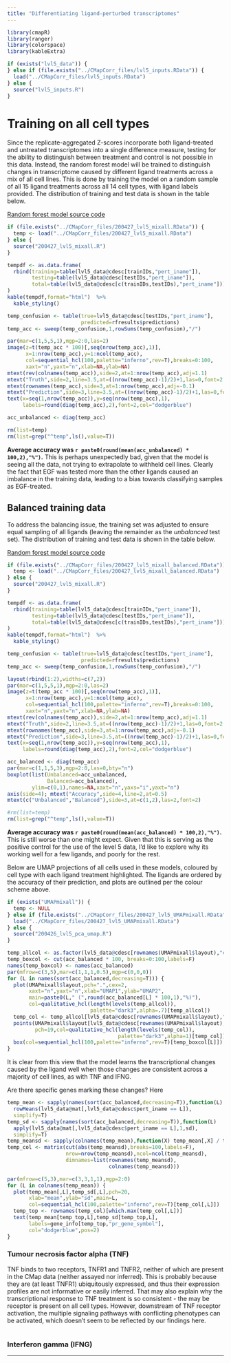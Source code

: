 ```yaml
---
title: "Differentiating ligand-perturbed transcriptomes"
---
```

  
```r
library(cmapR)
library(ranger)
library(colorspace)
library(kableExtra)
```

```r
if (exists("lvl5_data")) {
} else if (file.exists("../CMapCorr_files/lvl5_inputs.RData")) {
  load("../CMapCorr_files/lvl5_inputs.RData") 
} else {
  source("lvl5_inputs.R")
}
```


# Training on all cell types

Since the replicate-aggregated Z-scores incorporate both ligand-treated and untreated transcriptomes into a single difference measure, testing for the ability to distinguish between treatment and control is not possible in this data.  Instead, the random forest model will be trained to distinguish changes in transcriptome caused by different ligand treatments across a mix of all cell lines.  This is done by training the model on a random sample of all 15 ligand treatments across all 14 cell types, with ligand labels provided.  The distribution of training and test data is shown in the table below.

[Random forest model source code](https://github.com/BaderLab/Brendan_CCInxPred/blob/master/200427_lvl5_mixall.R)  

```r
if (file.exists("../CMapCorr_files/200427_lvl5_mixall.RData")) {
  temp <- load("../CMapCorr_files/200427_lvl5_mixall.RData")
} else {
  source("200427_lvl5_mixall.R")
}

tempdf <- as.data.frame(
  rbind(training=table(lvl5_data@cdesc[trainIDs,"pert_iname"]),
        testing=table(lvl5_data@cdesc[testIDs,"pert_iname"]),
        total=table(lvl5_data@cdesc[c(trainIDs,testIDs),"pert_iname"]))
)
kable(tempdf,format="html")  %>%
  kable_styling()

temp_confusion <- table(true=lvl5_data@cdesc[testIDs,"pert_iname"],
                        predicted=rfresults$predictions)
temp_acc <- sweep(temp_confusion,1,rowSums(temp_confusion),"/")

par(mar=c(1,5,5,1),mgp=2:0,las=2)
image(z=t(temp_acc * 100)[,seq(nrow(temp_acc),1)],
      x=1:nrow(temp_acc),y=1:ncol(temp_acc),
      col=sequential_hcl(100,palette="inferno",rev=T),breaks=0:100,
      xaxt="n",yaxt="n",xlab=NA,ylab=NA)
mtext(rev(colnames(temp_acc)),side=2,at=1:nrow(temp_acc),adj=1.1)
mtext("Truth",side=2,line=3.5,at=((nrow(temp_acc)-1)/2)+1,las=0,font=2,cex=1.5)
mtext(rownames(temp_acc),side=3,at=1:nrow(temp_acc),adj=-0.1)
mtext("Prediction",side=3,line=3.5,at=((nrow(temp_acc)-1)/2)+1,las=0,font=2,cex=1.5)
text(x=seq(1,nrow(temp_acc)),y=seq(nrow(temp_acc),1),
     labels=round(diag(temp_acc),2),font=2,col="dodgerblue")

acc_unbalanced <- diag(temp_acc)

rm(list=temp)
rm(list=grep("^temp",ls(),value=T))
```

**Average accuracy was `r paste0(round(mean(acc_unbalanced) * 100,2),"%")`.**  This is perhaps unexpectedly bad, given that the model is seeing all the data, not trying to extrapolate to withheld cell lines.  Clearly the fact that EGF was tested more than the other ligands caused an imbalance in the training data, leading to a bias towards classifying samples as EGF-treated.  


## Balanced training data

To address the balancing issue, the training set was adjusted to ensure equal sampling of all ligands (leaving the remainder as the *unbalanced* test set). The distribution of training and test data is shown in the table below.

[Random forest model source code](https://github.com/BaderLab/Brendan_CCInxPred/blob/master/200427_lvl5_mixall.R)  

```r
if (file.exists("../CMapCorr_files/200427_lvl5_mixall_balanced.RData")) {
  temp <- load("../CMapCorr_files/200427_lvl5_mixall_balanced.RData")
} else {
  source("200427_lvl5_mixall.R")
}

tempdf <- as.data.frame(
  rbind(training=table(lvl5_data@cdesc[trainIDs,"pert_iname"]),
        testing=table(lvl5_data@cdesc[testIDs,"pert_iname"]),
        total=table(lvl5_data@cdesc[c(trainIDs,testIDs),"pert_iname"]))
)
kable(tempdf,format="html")  %>%
  kable_styling()

temp_confusion <- table(true=lvl5_data@cdesc[testIDs,"pert_iname"],
                        predicted=rfresults$predictions)
temp_acc <- sweep(temp_confusion,1,rowSums(temp_confusion),"/")

layout(rbind(1:2),widths=c(7,2))
par(mar=c(1,5,5,1),mgp=2:0,las=2)
image(z=t(temp_acc * 100)[,seq(nrow(temp_acc),1)],
      x=1:nrow(temp_acc),y=1:ncol(temp_acc),
      col=sequential_hcl(100,palette="inferno",rev=T),breaks=0:100,
      xaxt="n",yaxt="n",xlab=NA,ylab=NA)
mtext(rev(colnames(temp_acc)),side=2,at=1:nrow(temp_acc),adj=1.1)
mtext("Truth",side=2,line=3.5,at=((nrow(temp_acc)-1)/2)+1,las=0,font=2,cex=1.5)
mtext(rownames(temp_acc),side=3,at=1:nrow(temp_acc),adj=-0.1)
mtext("Prediction",side=3,line=3.5,at=((nrow(temp_acc)-1)/2)+1,las=0,font=2,cex=1.5)
text(x=seq(1,nrow(temp_acc)),y=seq(nrow(temp_acc),1),
     labels=round(diag(temp_acc),2),font=2,col="dodgerblue")

acc_balanced <- diag(temp_acc)
par(mar=c(1,1,5,3),mgp=2:0,las=0,bty="n")
boxplot(list(Unbalanced=acc_unbalanced,
             Balanced=acc_balanced),
        ylim=c(0,1),names=NA,xaxt="n",yaxs="i",yaxt="n")
axis(side=4); mtext("Accuracy",side=4,line=2,at=0.5)
mtext(c("Unbalanced","Balanced"),side=3,at=c(1,2),las=2,font=2)

#rm(list=temp)
rm(list=grep("^temp",ls(),value=T))
```

**Average accuracy was `r paste0(round(mean(acc_balanced) * 100,2),"%")`.**  This is still worse than one might expect.  Given that this is serving as the positive control for the use of the level 5 data, I'd like to explore why its working well for a few ligands, and poorly for the rest.  

Below are UMAP projections of all cells used in these models, coloured by cell type with each ligand treatment highlighted.  The ligands are ordered by the accuracy of their prediction, and plots are outlined per the colour scheme above.

```r
if (exists("UMAPmixall")) {
  temp <- NULL
} else if (file.exists("../CMapCorr_files/200427_lvl5_UMAPmixall.RData")) {
  load("../CMapCorr_files/200427_lvl5_UMAPmixall.RData") 
} else {
  source("200426_lvl5_pca_umap.R")
}

temp_allcol <- as.factor(lvl5_data@cdesc[rownames(UMAPmixall$layout),"cell_id"])
temp_boxcol <- cut(acc_balanced * 100, breaks=0:100,labels=F)
names(temp_boxcol) <- names(acc_balanced)
par(mfrow=c(3,5),mar=c(1,1,1,0.5),mgp=c(0,0,0))
for (L in names(sort(acc_balanced,decreasing=T))) {
  plot(UMAPmixall$layout,pch=".",cex=2,
       xaxt="n",yaxt="n",xlab="UMAP1",ylab="UMAP2",
       main=paste0(L," (",round(acc_balanced[L] * 100,1),"%)"),
       col=qualitative_hcl(length(levels(temp_allcol)),
                           palette="dark3",alpha=.7)[temp_allcol])
  temp_col <- temp_allcol[lvl5_data@cdesc[rownames(UMAPmixall$layout),"pert_iname"] == L]
  points(UMAPmixall$layout[lvl5_data@cdesc[rownames(UMAPmixall$layout),"pert_iname"] == L,],
         pch=19,col=qualitative_hcl(length(levels(temp_col)),
                                    palette="dark3",alpha=1)[temp_col])
  box(col=sequential_hcl(100,palette="inferno",rev=T)[temp_boxcol[L]])
}

```

It is clear from this view that the model learns the transcriptional changes caused by the ligand well when those changes are consistent across a majority of cell lines, as with TNF and IFNG.  

Are there specific genes marking these changes?  Here 

```r
temp_mean <- sapply(names(sort(acc_balanced,decreasing=T)),function(L)
  rowMeans(lvl5_data@mat[,lvl5_data@cdesc$pert_iname == L]),
  simplify=T)
temp_sd <- sapply(names(sort(acc_balanced,decreasing=T)),function(L)
  apply(lvl5_data@mat[,lvl5_data@cdesc$pert_iname == L],1,sd),
  simplify=T)
temp_meansd <- sapply(colnames(temp_mean),function(X) temp_mean[,X] / temp_sd[,X])
temp_col <- matrix(cut(abs(temp_meansd),breaks=100,labels=F),
                   nrow=nrow(temp_meansd),ncol=ncol(temp_meansd),
                   dimnames=list(rownames(temp_meansd),
                                 colnames(temp_meansd)))

par(mfrow=c(5,3),mar=c(3,3,1,1),mgp=2:0)
for (L in colnames(temp_mean)) {
  plot(temp_mean[,L],temp_sd[,L],pch=20,
       xlab="mean",ylab="sd",main=L,
       col=sequential_hcl(100,palette="inferno",rev=T)[temp_col[,L]])
  temp_top <- rownames(temp_col)[which.max(temp_col[,L])]
  text(temp_mean[temp_top,L],temp_sd[temp_top,L],
       labels=gene_info[temp_top,"pr_gene_symbol"],
       col="dodgerblue",pos=2)
}
```

### Tumour necrosis factor alpha (TNF)

TNF binds to two receptors, TNFR1 and TNFR2, neither of which are present in the CMap data (neither assayed nor inferred).  This is probably because they are (at least TNFR1) ubiquitously expressed, and thus their expression profiles are not informative or easily inferred.  That may also explain why the transcriptional response to TNF treatment is so consistent - the may be receptor is present on all cell types.  However, downstream of TNF receptor activation, the multiple signaling pathways with conflicting phenotypes can be activated, which doesn't seem to be reflected by our findings here.

```r

```





### Interferon gamma (IFNG)


****
